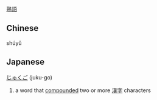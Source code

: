 [[熟]][[語]]
==Chinese==
shúyǔ
==Japanese==
[[じゅくご]] (juku-go)
#a word that [[compounded]] two or more [[漢字]] characters